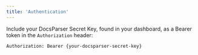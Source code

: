 ```yaml
---
title: 'Authentication'
---
```


Include your DocsParser Secret Key, found in your dashboard, as a Bearer token in the `Authorization` header:

```
Authorization: Bearer {your-docsparser-secret-key}
```
